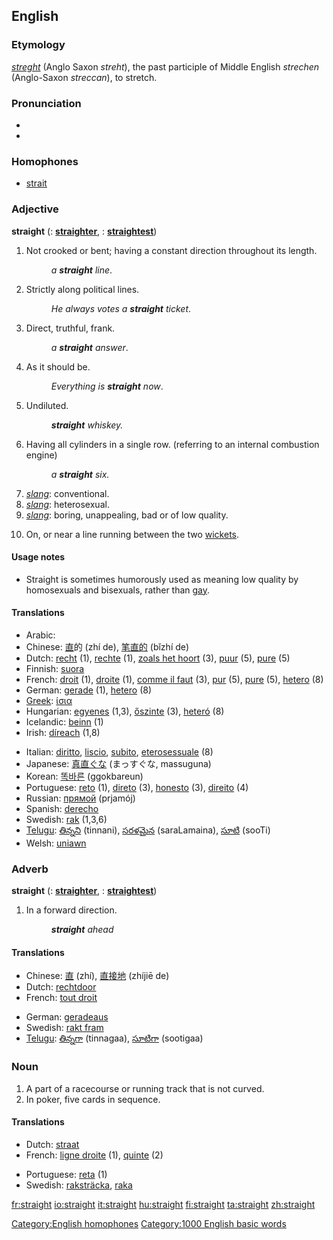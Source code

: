 ==English==

===Etymology===
{{ME.}} ''[[streght]]'' (Anglo Saxon ''streht''), the past participle of Middle English ''strechen'' (Anglo-Saxon ''streccan''), to stretch.

===Pronunciation===
*{{SAMPA|/streIt/}}
*{{audio|en-us-straight.ogg|Audio (US)}}

===Homophones===
* [[strait]]

===Adjective===
'''straight''' ({{compar}}: '''[[straighter]]''', {{superl}}: '''[[straightest]]''')

# Not crooked or bent; having a constant direction throughout its length.
#: ''a '''straight''' line''.
# Strictly along political lines.
#: ''He always votes a '''straight''' ticket''.
# Direct, truthful, frank.
#: ''a '''straight''' answer''.
# As it should be.
#: ''Everything is '''straight''' now''.
# Undiluted.
#: '''''straight''' whiskey.''
# Having all cylinders in a single row. (referring to an internal combustion engine)
#: ''a '''straight''' six.''
# ''[[slang]]'': conventional.
# ''[[slang]]'': heterosexual.
# ''[[slang]]'': boring, unappealing, bad or of low quality.
# {{cricket}} On, or near a line running between the two [[wicket]]s.

====Usage notes====
* Straight is sometimes humorously used as meaning low quality by homosexuals and bisexuals, rather than [[gay]].

====Translations====

{{top}}
*Arabic: {{ARchar|[[مستقيم]]}} {{Unicode|(mustaqí:m)}}
*Chinese: [[直]]的 (zhí de), [[笔直的]] (bǐzhí de)
*Dutch: [[recht]] (1), [[rechte]] (1), [[zoals het hoort]] (3), [[puur]] (5), [[pure]] (5)
*Finnish: [[suora]]
*French: [[droit]] {{m}} (1), [[droite]] {{f}} (1), [[comme il faut]] (3), [[pur]] (5), [[pure]] (5), [[hetero]] (8)
*German: [[gerade]] (1), [[hetero]] (8)
*[[Greek]]: [[ίσια]]
*Hungarian: [[egyenes]] (1,3), [[őszinte]] (3), [[heteró]] (8)
*Icelandic: [[beinn]] (1)
*Irish: [[díreach]] (1,8)
{{mid}}
*Italian: [[diritto]], [[liscio]], [[subito]], [[eterosessuale]] (8)
*Japanese: [[真直ぐな]] (まっすぐな, massuguna)
*Korean: [[똑바른]] (ggokbareun)
*Portuguese: [[reto]] {{m}} (1), [[direto]] {{m}} (3), [[honesto]] {{m}} (3), [[direito]] {{m}} (4)
*Russian: [[прямой]] (prjamój)
*Spanish: [[derecho]]
*Swedish: [[rak]] (1,3,6)
*[[Telugu]]: [[తిన్నని]] (tinnani), [[సరళమైన]] (saraLamaina), [[సూటి]] (sooTi)
*Welsh: [[uniawn]]
{{bottom}}

===Adverb===
'''straight''' ({{compar}}: '''[[straighter]]''', {{superl}}: '''[[straightest]]''')

# In a forward direction.
#: '''''straight''' ahead''

====Translations====

{{top}}
*Chinese: [[直]] (zhí), [[直接地]] (zhíjiē de)
*Dutch: [[rechtdoor]]
*French: [[tout droit]]
{{mid}}
*German: [[geradeaus]]
*Swedish: [[rakt fram]]
*[[Telugu]]: [[తిన్నగా]] (tinnagaa), [[సూటిగా]] (sootigaa)
{{bottom}}

===Noun===
{{en-noun-reg}}

# A part of a racecourse or running track that is not curved.
# In poker, five cards in sequence.

====Translations====

{{top}}
*Dutch: [[straat]]
*French: [[ligne droite]] {{f}} (1), [[quinte]] {{f}} (2)
{{mid}}
*Portuguese: [[reta]] {{f}} (1)
*Swedish: [[raksträcka]], [[raka]]
{{bottom}}

[[Category:English homophones]]
[[Category:1000 English basic words]]

[[fr:straight]]
[[io:straight]]
[[it:straight]]
[[hu:straight]]
[[fi:straight]]
[[ta:straight]]
[[zh:straight]]